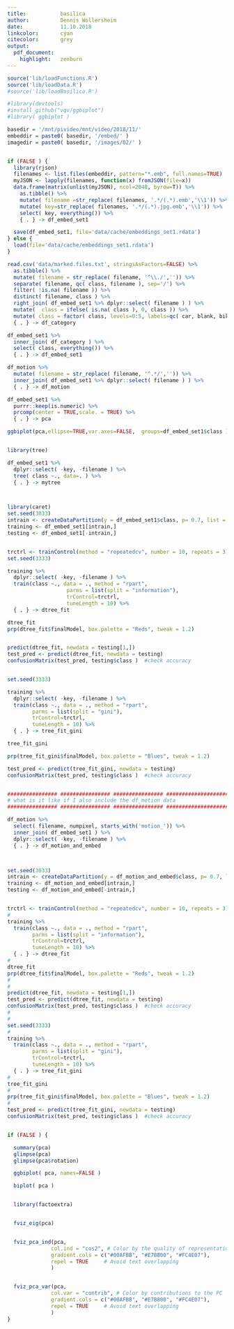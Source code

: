 ```yaml
---
title:           basilica
author:          Dennis Wollersheim 
date:            11.10.2018
linkcolor:       cyan
citecolor:       grey
output:
  pdf_document:
    highlight:   zenburn
---
```

```r
source('lib/loadFunctions.R')
source('lib/loadData.R')
#source('lib/loadBasilica.R')

#library(devtools)
#install_github("vqv/ggbiplot")
#library( ggbiplot )

basedir = '/mnt/pivideo/mnt/video/2018/11/'
embeddir = paste0( basedir, '/embed/' )
imagedir = paste0( basedir, '/images/02/' )


if (FALSE ) {
  library(rjson)
  filenames <- list.files(embeddir, pattern="*.emb", full.names=TRUE) 
  myJSON <- lapply(filenames, function(x) fromJSON(file=x)) 
  data.frame(matrix(unlist(myJSON), ncol=2048, byrow=T)) %>% 
    as.tibble() %>%
    mutate( filename =str_replace( filenames, '.*/(.*).emb','\\1')) %>%
    mutate( key=str_replace( filenames, '.*/(.*).jpg.emb','\\1')) %>%
    select( key, everything()) %>% 
    { . } -> df_embed_set1

  save(df_embed_set1, file='data/cache/embeddings_set1.rdata')  
} else { 
  load(file='data/cache/embeddings_set1.rdata')  
}

read.csv('data/marked.files.txt', stringsAsFactors=FALSE) %>% 
  as.tibble() %>%
  mutate( filename = str_replace( filename, '^\\./','')) %>%
  separate( filename, qc( class, filename ), sep='/') %>%
  filter( !is.na( filename )) %>% 
  distinct( filename, class ) %>%
  right_join( df_embed_set1 %>% dplyr::select( filename ) ) %>%
  mutate(  class = ifelse( is.na( class ), 0, class )) %>%
  mutate( class = factor( class, levels=0:5, labels=qc( car, blank, bike, person, carPerson, truck))) %>% 
  { . } -> df_category

df_embed_set1 %>% 
  inner_join( df_category ) %>% 
  select( class, everything()) %>%
  { . } -> df_embed_set1

df_motion %>%
  mutate( filename = str_replace( filename, '^.*/','')) %>%
  inner_join( df_embed_set1 %>% dplyr::select( filename ) ) %>% 
  { . } -> df_motion

df_embed_set1 %>%
  purrr::keep(is.numeric) %>%
  prcomp(center = TRUE,scale. = TRUE) %>% 
  { . } -> pca

ggbiplot(pca,ellipse=TRUE,var.axes=FALSE,  groups=df_embed_set1$class )


library(tree)

df_embed_set1 %>%
  dplyr::select( -key, -filename ) %>%
  tree( class ~., data=. ) %>% 
  { . } -> mytree 



library(caret)
set.seed(3033)
intrain <- createDataPartition(y = df_embed_set1$class, p= 0.7, list = FALSE)
training <- df_embed_set1[intrain,]
testing <- df_embed_set1[-intrain,]


trctrl <- trainControl(method = "repeatedcv", number = 10, repeats = 3)
set.seed(3333)

training %>%
  dplyr::select( -key, -filename ) %>%
  train(class ~., data = ., method = "rpart",
                   parms = list(split = "information"),
                   trControl=trctrl,
                   tuneLength = 10) %>% 
  { . } -> dtree_fit

dtree_fit
prp(dtree_fit$finalModel, box.palette = "Reds", tweak = 1.2)


predict(dtree_fit, newdata = testing[1,])
test_pred <- predict(dtree_fit, newdata = testing)
confusionMatrix(test_pred, testing$class )  #check accuracy


set.seed(3333)

training %>%
  dplyr::select( -key, -filename ) %>%
  train(class ~., data = ., method = "rpart",
        parms = list(split = "gini"),
        trControl=trctrl,
        tuneLength = 10) %>% 
  { . } -> tree_fit_gini

tree_fit_gini

prp(tree_fit_gini$finalModel, box.palette = "Blues", tweak = 1.2)

test_pred <- predict(tree_fit_gini, newdata = testing)
confusionMatrix(test_pred, testing$class )  #check accuracy


################ ################ ################ ####################
# what is it like if I also include the df_motion data
################ ################ ################ ####################

df_motion %>%
  select( filename, numpixel, starts_with('motion_')) %>%
  inner_join( df_embed_set1 ) %>%
  dplyr::select( -key, -filename ) %>% 
  { . } -> df_motion_and_embed



set.seed(3033)
intrain <- createDataPartition(y = df_motion_and_embed$class, p= 0.7, list = FALSE)
training <- df_motion_and_embed[intrain,]
testing <- df_motion_and_embed[-intrain,]


trctrl <- trainControl(method = "repeatedcv", number = 10, repeats = 3)
#
training %>%
  train(class ~., data = ., method = "rpart",
        parms = list(split = "information"),
        trControl=trctrl,
        tuneLength = 10) %>% 
  { . } -> dtree_fit
#
dtree_fit
prp(dtree_fit$finalModel, box.palette = "Reds", tweak = 1.2)
#
#
predict(dtree_fit, newdata = testing[1,])
test_pred <- predict(dtree_fit, newdata = testing)
confusionMatrix(test_pred, testing$class )  #check accuracy
#
#
set.seed(3333)
#
training %>%
  train(class ~., data = ., method = "rpart",
        parms = list(split = "gini"),
        trControl=trctrl,
        tuneLength = 10) %>% 
  { . } -> tree_fit_gini
#
tree_fit_gini
#
prp(tree_fit_gini$finalModel, box.palette = "Blues", tweak = 1.2)
#
test_pred <- predict(tree_fit_gini, newdata = testing)
confusionMatrix(test_pred, testing$class )  #check accuracy


if (FALSE ) {

  summary(pca)
  glimpse(pca)
  glimpse(pca$rotation)

  ggbiplot( pca, names=FALSE )

  biplot( pca )


  library(factoextra)


  fviz_eig(pca)


  fviz_pca_ind(pca,
              col.ind = "cos2", # Color by the quality of representation
              gradient.cols = c("#00AFBB", "#E7B800", "#FC4E07"),
              repel = TRUE     # Avoid text overlapping
              )


  fviz_pca_var(pca,
              col.var = "contrib", # Color by contributions to the PC
              gradient.cols = c("#00AFBB", "#E7B800", "#FC4E07"),
              repel = TRUE     # Avoid text overlapping
              )
}


```
